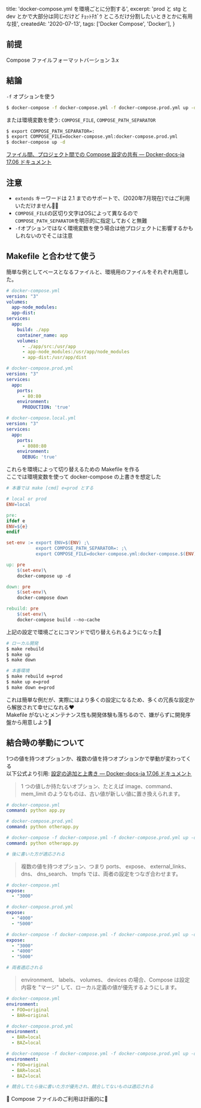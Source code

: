 
  title: 'docker-compose.yml を環境ごとに分割する',
  excerpt: 'prod と stg と dev とかで大部分は同じだけど ﾁｮｯﾄﾁｶﾞｳ ところだけ分割したいときとかに有用な技',
  createdAt: '2020-07-13',
  tags: ['Docker Compose', 'Docker'],
}


## 前提

Compose ファイルフォーマットバーション 3.x

## 結論

`-f` オプションを使う

```bash
$ docker-compose -f docker-compose.yml -f docker-compose.prod.yml up -d
```

または環境変数を使う: `COMPOSE_FILE`, `COMPOSE_PATH_SEPARATOR`

```bash
$ export COMPOSE_PATH_SEPARATOR=:
$ export COMPOSE_FILE=docker-compose.yml:docker-compose.prod.yml
$ docker-compose up -d
```

[ファイル間、プロジェクト間での Compose 設定の共有 — Docker-docs-ja 17.06 ドキュメント](http://docs.docker.jp/compose/extends.html)

## 注意

- `extends` キーワードは 2.1 までのサポートで、(2020年7月現在)ではご利用いただけません🙅‍♀️
- `COMPOSE_FILE`の区切り文字はOSによって異なるので`COMPOSE_PATH_SEPARATOR`を明示的に指定しておくと無難
- `-f`オプションではなく環境変数を使う場合は他プロジェクトに影響するかもしれないのでそこは注意

## Makefile と合わせて使う

簡単な例としてベースとなるファイルと、環境用のファイルをそれぞれ用意した。

```yml
# docker-compose.yml
version: "3"
volumes:
  app-node_modules:
  app-dist:
services:
  app:
    build: ./app
    container_name: app
    volumes:
      - ./app/src:/usr/app
      - app-node_modules:/usr/app/node_modules
      - app-dist:/usr/app/dist
```

```yml
# docker-compose.prod.yml
version: "3"
services:
  app:
    ports:
      - 80:80
    environment:
      PRODUCTION: 'true'
```

```yml
# docker-compose.local.yml
version: "3"
services:
  app:
    ports:
      - 8080:80
    environment:
      DEBUG: 'true'
```

これらを環境によって切り替えるための Makefile を作る  
ここでは環境変数を使って docker-compose の上書きを想定した

```Makefile
# 本番では make [cmd] e=prod とする

# local or prod
ENV=local

pre:
ifdef e
ENV=${e}
endif

set-env := export ENV=$(ENV) ;\
           export COMPOSE_PATH_SEPARATOR=: ;\
           export COMPOSE_FILE=docker-compose.yml:docker-compose.$(ENV).yml

up: pre
    $(set-env)\
    docker-compose up -d

down: pre
    $(set-env)\
    docker-compose down

rebuild: pre
    $(set-env)\
    docker-compose build --no-cache
```

上記の設定で環境ごとにコマンドで切り替えられるようになった👏

```bash
# ローカル開発
$ make rebuild
$ make up
$ make down

# 本番環境
$ make rebuild e=prod
$ make up e=prod
$ make down e=prod
```

これは簡単な例だが、実際にはより多くの設定になるため、多くの冗長な設定から解放されて幸せになれる❤️  
Makefile がないとメンテナンス性も開発体験も落ちるので、嫌がらずに開発序盤から用意しよう🤗

## 結合時の挙動について

1つの値を持つオプションか、複数の値を持つオプションかで挙動が変わってくる  
以下公式より引用: [設定の追加と上書き — Docker-docs-ja 17.06 ドキュメント](http://docs.docker.jp/compose/extends.html#adding-and-overriding-configuration)

> 1 つの値しか持たないオプション、たとえば image、command、mem_limit のようなものは、古い値が新しい値に置き換えられます。

```yml
# docker-compose.yml
command: python app.py

# docker-compose.prod.yml
command: python otherapp.py

# docker-compose -f docker-compose.yml -f docker-compose.prod.yml up -d
command: python otherapp.py

# 後に書いた方が適応される
```

> 複数の値を持つオプション、つまり ports、 expose、 external_links、 dns、 dns_search、 tmpfs では、両者の設定をつなぎ合わせます。

```yml
# docker-compose.yml
expose:
  - "3000"

# docker-compose.prod.yml
expose:
  - "4000"
  - "5000"

# docker-compose -f docker-compose.yml -f docker-compose.prod.yml up -d
expose:
  - "3000"
  - "4000"
  - "5000"

# 両者適応される
```

> environment、 labels、 volumes、 devices の場合、Compose は設定内容を "マージ" して、ローカル定義の値が優先するようにします。

```yml
# docker-compose.yml
environment:
  - FOO=original
  - BAR=original

# docker-compose.prod.yml
environment:
  - BAR=local
  - BAZ=local

# docker-compose -f docker-compose.yml -f docker-compose.prod.yml up -d
environment:
  - FOO=original
  - BAR=local
  - BAZ=local

# 競合してたら後に書いた方が優先され、競合してないものは適応される
```

💸 Compose ファイルのご利用は計画的に💸
